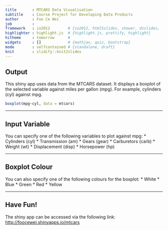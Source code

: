 ```yaml
---
title       : MTCARS Data Visualisation
subtitle    : Course Project for Developing Data Products
author      : Foo Ce Wei
job         : 
framework   : io2012        # {io2012, html5slides, shower, dzslides, ...}
highlighter : highlight.js  # {highlight.js, prettify, highlight}
hitheme     : tomorrow      # 
widgets     : []            # {mathjax, quiz, bootstrap}
mode        : selfcontained # {standalone, draft}
knit        : slidify::knit2slides
---
```


## Output
This shiny app uses data from the MTCARS dataset.
It displays a boxplot of the selected variable against miles per gallon (mpg).
For example, cylinders (cyl) against mpg.

```r
boxplot(mpg~cyl, data = mtcars)
```

---

## Input Variable
You can specify one of the following variables to plot against mpg:
* Cylinders (cyl)
* Transmission (am)
* Gears (gear)
* Carburetors (carb)
* Weight (wt)
* Displacement (disp)
* Horsepower (hp)

---

## Boxplot Colour
You can also specify one of the following colours for the boxplot:
* White
* Blue
* Green
* Red
* Yellow

---

## Have Fun!
The shiny app can be accessed via the following link:
[http://foocewei.shinyapps.io/mtcars](http://foocewei.shinyapps.io/mtcars)
